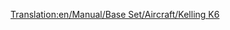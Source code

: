 [[Translation:en/Manual/Base Set/Aircraft/Kelling K6]]

{{hu/Manual/Base Set/Aircraft/Repülőgépek|Name=Kelling K6
|Image=[[File:en/Manual/Base Set/Aircraft/KellingK6.png|Kelling K6]]
|Cost=36.914 (73,828)
|Speed=947 km/h (592 MPH)
|Annual=5.906 (11,812)
|Designed=2026
|Lifespan=22
|Capacity=110 utas és 25 csomag levél
|Description=Fiktív, futurisztikus repülőgép. A Kelling ismeretlen cég.
|Real-life=--
}}